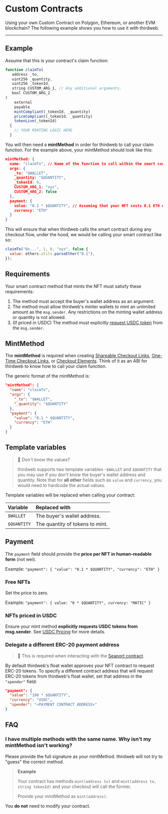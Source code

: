 # Custom Contracts

Using your own Custom Contract on Polygon, Ethereum, or another EVM blockchain? The following example shows you how to use it with thirdweb.

---

## Example

Assume that this is your contract's claim function:

```javascript
function claimTo(
   address _to,
   uint256 _quantity,
   uint256 _tokenId,
   string CUSTOM_ARG_1, // Any additional arguments.
   bool CUSTOM_ARG_2
)
    external
    payable
    mintCompliant(_tokenId, _quantity)
    priceCompliant(_tokenId, _quantity)
    tokenLive(_tokenId)
  {
    // YOUR MINTING LOGIC HERE
  }
```

You will then need a **mintMethod** in order for thirdweb to call your claim function. For the example above, your mintMethod should look like this:

```json
mintMethod: {
  name: "claimTo", // Name of the function to call within the smart contract.
  args: {
    _to: "$WALLET",
    _quantity: "$QUANTITY",
    _tokenId: 0,
    CUSTOM_ARG_1: "xyz",
    CUSTOM_ARG_2: false
  },
  payment: {
    value: "0.1 * $QUANTITY", // Assuming that your NFT costs 0.1 ETH each.
    currency: "ETH"
  }
}
```

This will ensure that when thirdweb calls the smart contract during any checkout flow, under the hood, we would be calling your smart contract like so:

```javascript
claimTo("0x...", 1, 0, "xyz", false {
  value: ethers.utils.parseEther("0.1"),
});
```

## Requirements

Your smart contract method that mints the NFT must satisfy these requirements:

1. The method must accept the buyer's wallet address as an argument.
2. The method must allow thirdweb's minter wallets to mint an unlimited amount as the `msg.sender`. Any restrictions on the minting wallet address or quantity is not allowed.
3. (If priced in USDC) The method must explicitly [request USDC token](/payments/nft-checkout/erc20-pricing) from the `msg.sender`.

## MintMethod

The **mintMethod** is required when creating [Shareable Checkout Links](/payments/nft-checkout/checkout-link), [One-Time Checkout Links](/payments/nft-checkout/one-time-checkout-link), or [Checkout Elements](/payments/nft-checkout/elements). Think of it as an ABI for thirdweb to know how to call your claim function.

The generic format of the mintMethod is:

```json
"mintMethod": {
  "name": "claimTo",
  "args": {
    "_to": "$WALLET",
    "_quantity": "$QUANTITY"
  },
  "payment": {
    "value": "0.1 * $QUANTITY",
    "currency": "ETH"
  }
}
```

## Template variables

> 🚧 Don't know the values?
>
> thirdweb supports two template variables -`$WALLET` and `$QUANTITY` that you may use if you don't know the buyer's wallet address and quantity. Note that for **all other** fields such as `value` and `currency`, you would need to hardcode the actual values.

Template variables will be replaced when calling your contract:

| Variable    | Replaced with                   |
| :---------- | :------------------------------ |
| `$WALLET`   | The buyer's wallet address.     |
| `$QUANTITY` | The quantity of tokens to mint. |

## Payment

The `payment` field should provide the **price per NFT in human-readable form** (not wei).

Example: `"payment": { "value": "0.1 * $QUANTITY", "currency": "ETH" }`

### Free NFTs

Set the price to zero.

Example: `"payment": { value: "0 * $QUANTITY", currency: "MATIC" }`

### NFTs priced in USDC

Ensure your mint method **explicitly requests USDC tokens from msg.sender**. See [USDC Pricing](/checkouts/usdc-pricing) for more details.

### Delegate a different ERC-20 payment address

> 📘 This is required when interacting with the [Seaport contract](https://docs.opensea.io/reference/seaport-overview).

By default thirdweb's float wallet approves your NFT contract to request ERC-20 tokens.
To specify a different contract address that will request ERC-20 tokens from thirdweb's float wallet, set that address in the `"spender"` field:

```json
"payment": {
  "value": "100 * $QUANTITY",
  "currency": "USDC",
  "spender": "<PAYMENT CONTRACT ADDRESS>"
}
```

## FAQ

### I have multiple methods with the same name. Why isn't my mintMethod isn't working?

Please provide the full signature as your mintMethod. thirdweb will not try to "guess" the correct method.

> **Example**
>
> Your contract has methods `mint(address to)` and `mint(address to, string tokenId)` and your checkout will call the former.
>
> Provide your mintMethod as `mint(address)`.

You **do not** need to modify your contract.
